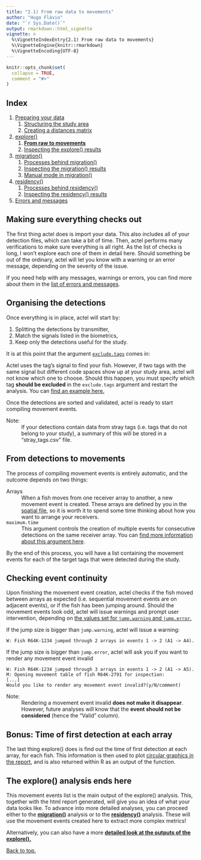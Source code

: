 ```yaml
---
title: "2.1) From raw data to movements"
author: "Hugo Flávio"
date: "`r Sys.Date()`"
output: rmarkdown::html_vignette
vignette: >
  %\VignetteIndexEntry{2.1) From raw data to movements}
  %\VignetteEngine{knitr::rmarkdown}
  %\VignetteEncoding{UTF-8}
---
```


```r
knitr::opts_chunk$set(
  collapse = TRUE,
  comment = "#>"
)
```

## Index

1. [Preparing your data](a-0_workspace_requirements.html)
    1. [Structuring the study area](a-1_study_area.html)
    1. [Creating a distances matrix](a-2_distances_matrix.html)
1. [explore()](b-0_explore.html)
    1. [__From raw to movements__](b-1_explore_processes.html)
    1. [Inspecting the explore() results](b-2_explore_results.html)
1. [migration()](c-0_migration.html)
    1. [Processes behind migration()](c-1_migration_processes.html)
    1. [Inspecting the migration() results](c-2_migration_results.html)
    1. [Manual mode in migration()](c-3_migration_manual_mode.html)
1. [residency()](d-0_residency.html)
    1. [Processes behind residency()](d-1_residency_processes.html)
    1. [Inspecting the residency() results](d-2_residency_results.html)
1. [Errors and messages](e-0_messages.html)


## Making sure everything checks out

The first thing actel does is import your data. This also includes all of your detection files, which can take a bit of time. Then, actel performs many verifications to make sure everything is all right. As the list of checks is long, I won't explore each one of them in detail here. Should something be out of the ordinary, actel will let you know with a warning or an error message, depending on the severity of the issue. 

If you need help with any messages, warnings or errors, you can find more about them in the [list of errors and messages](e-0_messages.html).

## Organising the detections

Once everything is in place, actel will start by:

1. Splitting the detections by transmitter,
2. Match the signals listed in the biometrics, 
3. Keep only the detections useful for the study. 

It is at this point that the argument [`exclude.tags`]() comes in:

Actel uses the tag's signal to find your fish. However, if two tags with the same signal but different code spaces show up at your study area, actel will not know which one to choose. Should this happen, you must specify which tag **should be excluded** in the `exclude.tags` argument and restart the analysis. You can [find an example here.](b-0_explore.html#exclude.tags)

Once the detections are sorted and validated, actel is ready to start compiling movement events.

Note:
  : If your detections contain data from stray tags (i.e. tags that do not belong to your study), a summary of this will be stored in a "stray_tags.csv" file.

## From detections to movements

The process of compiling movement events is entirely automatic, and the outcome depends on two things:

Arrays
  : When a fish moves from one receiver array to another, a new movement event is created. These arrays are defined by you in the [spatial file](a-0_workspace_requirements.html#spatial-file), so it is worth it to spend some time thinking about how you want to arrange your receivers.

`maximum.time`
  : This argument controls the creation of multiple events for consecutive detections on the same receiver array. You can [find more information about this argument here](b-0_explore.html#maximum.time).

By the end of this process, you will have a list containing the movement events for each of the target tags that were detected during the study.

## Checking event continuity

Upon finishing the movement event creation, actel checks if the fish moved between arrays as expected (i.e. sequential movement events are on adjacent events), or if the fish has been jumping around. Should the movement events look odd, actel will issue warnings and prompt user intervention, depending on [the values set for `jump.warning` and `jump.error`.](b-0_explore.html#jump.warning-and-jump.error)

If the jump size is bigger than `jump.warning`, actel will issue a warning:

````
W: Fish R64K-1234 jumped through 2 arrays in events 1 -> 2 (A1 -> A4).
````

If the jump size is bigger than `jump.error`, actel will ask you if you want to render any movement event invalid

````
W: Fish R64K-1234 jumped through 3 arrays in events 1 -> 2 (A1 -> A5).
M: Opening movement table of fish R64K-2791 for inspection:
[...]
Would you like to render any movement event invalid?(y/N/comment)
````

Note:
  : Rendering a movement event invalid **does not make it disappear**. However, future analyses will know that the **event should not be considered** (hence the "Valid" column).


## Bonus: Time of first detection at each array

The last thing explore() does is find out the time of first detection at each array, for each fish. This information is then used to plot [circular graphics in the report](b-2_explore_results.html#times), and is also returned within R as an output of the function.


## The explore() analysis ends here

This movement events list is the main output of the explore() analysis. This, together with the html report generated, will give you an idea of what your data looks like. To advance into more detailed analyses, you can proceed either to the __[migration()](c-0_migration.html)__ analysis or to the __[residency()](d-0_residency.html)__ analysis. These will use the movement events created here to extract more complex metrics!

Alternatively, you can also have a more __[detailed look at the outputs of the explore().](b-2_explore_results.html)__

[Back to top.](#)

